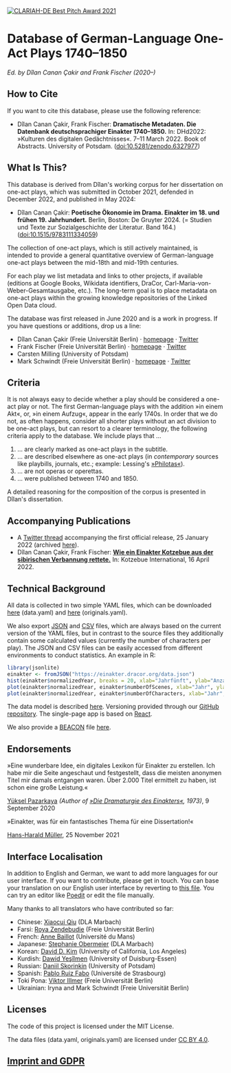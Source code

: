 <a href="https://dhd-blog.org/?p=15604">
  <img
    src="/clariah-best-pitch-2021.png"
    alt="CLARIAH-DE Best Pitch Award 2021"
    style={{width: '120px', float: 'right'}}
  />
</a>

# Database of German-Language One-Act Plays 1740–1850

*Ed. by Dîlan Canan Çakir and Frank Fischer (2020–)*

## How to Cite

If you want to cite this database, please use the following reference:

* Dîlan Canan Çakir, Frank Fischer: **Dramatische Metadaten. Die Datenbank deutschsprachiger Einakter 1740–1850.** In: DHd2022: »Kulturen des digitalen Gedächtnisses«. 7–11 March 2022. Book of Abstracts. University of Potsdam. ([doi:10.5281/zenodo.6327977](https://doi.org/10.5281/zenodo.6327977))

## What Is This?

This database is derived from Dîlan's working corpus for her dissertation
on one-act plays, which was submitted in October 2021, defended in December
2022, and published in May 2024:

* Dîlan Canan Çakir: **Poetische Ökonomie im Drama. Einakter im 18. und frühen
  19. Jahrhundert.** Berlin, Boston: De Gruyter 2024. (= Studien und Texte zur
  Sozialgeschichte der Literatur. Band 164.)
  ([doi:10.1515/9783111334059](https://doi.org/10.1515/9783111334059))

The collection of one-act plays, which is still actively maintained, is intended to
provide a general quantitative overview of German-language one-act plays between the
mid-18th and mid-19th centuries.

For each play we list metadata and links to other projects, if available
(editions at Google Books, Wikidata identifiers, DraCor,
Carl-Maria-von-Weber-Gesamtausgabe, etc.). The long-term goal is
to place metadata on one-act plays within the growing knowledge repositories of
the Linked Open Data cloud.

The database was first released in June 2020 and is a work in progress. If you
have questions or additions, drop us a line:

* Dîlan Canan Çakir (Freie Universität Berlin) ·
  [homepage](https://www.temporal-communities.de/people/cakir/index.html) ·
  [Twitter](https://twitter.com/DilanCkr)
* Frank Fischer (Freie Universität Berlin) ·
  [homepage](https://lehkost.github.io/) ·
  [Twitter](https://twitter.com/umblaetterer)
* Carsten Milling (University of Potsdam)
* Mark Schwindt (Freie Universität Berlin) ·
  [homepage](https://www.markschwindt.com/) ·
  [Twitter](https://twitter.com/MarkSchwindtFD)

## Criteria

It is not always easy to decide whether a play should be considered a one-act
play or not. The first German-language plays with the addition »in einem Akt«,
or, »in einem Aufzug«, appear in the early 1740s. In order that we do not, as
often happens, consider all shorter plays without an act division to be one-act
plays, but can resort to a clearer terminology, the following criteria apply
to the database. We include plays that …

1. … are clearly marked as one-act plays in the subtitle.
2. … are described elsewhere as one-act plays (in *contemporary*
     sources like playbills, journals, etc.; example: Lessing's
     [»Philotas«](id/ein001453)).
3. … are not operas or operettas.
4. … were published between 1740 and 1850.

A detailed reasoning for the composition of the corpus is presented
in Dîlan's dissertation.

## Accompanying Publications

* A [Twitter thread](https://twitter.com/umblaetterer/status/1485916969878626306) accompanying the first official release, 25 January 2022 (archived [here](http://web.archive.org/web/20220125101138/https://twitter.com/umblaetterer/status/1485916969878626306)).
* Dîlan Canan Çakir, Frank Fischer: **[Wie ein Einakter Kotzebue aus der sibirischen Verbannung rettete.](https://kotzebue.hypotheses.org/1345)** In: Kotzebue International, 16 April 2022.

## Technical Background

All data is collected in two simple YAML files, which can be downloaded
<a href="https://raw.githubusercontent.com/dracor-org/einakter/main/data.yaml">here</a>
(data.yaml) and
<a href="https://raw.githubusercontent.com/dracor-org/einakter/main/originals.yaml">here</a>
(originals.yaml).

We also export [JSON](https://einakter.dracor.org/data.json) and
[CSV](https://einakter.dracor.org/data.csv) files, which are
always based on the current version of the YAML files, but in contrast to the
source files they additionally contain some calculated values (currently the
number of characters per play). The JSON and CSV files can be easily accessed
from different environments to conduct statistics. An example in R:

```R
library(jsonlite)
einakter <- fromJSON("https://einakter.dracor.org/data.json")
hist(einakter$normalizedYear, breaks = 20, xlab="Jahrfünft", ylab="Anzahl Stücke im Korpus")
plot(einakter$normalizedYear, einakter$numberOfScenes, xlab="Jahr", ylab="Anzahl Szenen pro Stück")
plot(einakter$normalizedYear, einakter$numberOfCharacters, xlab="Jahr", ylab="Anzahl Figuren pro Stück")
```

The data model is described <a href="https://github.com/dracor-org/einakter/wiki">here</a>.
Versioning provided through our
[GitHub repository](https://github.com/dracor-org/einakter). The single-page app
is based on [React](https://reactjs.org/).

We also provide a [BEACON](https://meta.wikimedia.org/wiki/Dynamic_links_to_external_resources) file [here](https://einakter.dracor.org/wikidata.txt).

## Endorsements

»Eine wunderbare Idee, ein digitales Lexikon für Einakter zu erstellen. Ich habe mir die Seite angeschaut und festgestellt, dass die meisten anonymen Titel mir damals entgangen waren. Über 2.000 Titel ermittelt zu haben, ist schon eine große Leistung.«

[Yüksel Pazarkaya](https://de.wikipedia.org/wiki/Yüksel_Pazarkaya) *(Author of [»Die Dramaturgie des Einakters«](https://archive.org/details/diedramaturgiede0000paza), 1973)*, 9 September 2020

»Einakter, was für ein fantastisches Thema für eine Dissertation!«

[Hans-Harald Müller](https://de.wikipedia.org/wiki/Hans-Harald_Müller), 25 November 2021

## Interface Localisation

In addition to English and German, we want to add more languages for our user interface. If you want to contribute, please get in touch. You can base your translation on our English user interface by reverting to [this file](https://github.com/dracor-org/einakter/blob/main/src/locales/en/messages.po). You can try an editor like [Poedit](https://poedit.net/) or edit the file manually.

Many thanks to all translators who have contributed so far:

* Chinese: [Xiaocui Qiu](https://www.dla-marbach.de/ueber-uns/mitarbeiterinnen-und-mitarbeiter/alle-mitarbeiterinnen-und-mitarbeiter/detail/14621/) (DLA Marbach)
* Farsi: [Roya Zendebudie](https://www.temporal-communities.de/people/zendebudie) (Freie Universität Berlin)
* French: [Anne Baillot](https://3lam.univ-lemans.fr/fr/les-membres-du-laboratoire/enseignants-chercheurs/baillot-anne.html) (Université du Mans)
* Japanese: [Stephanie Obermeier](https://www.dla-marbach.de/ueber-uns/mitarbeiterinnen-und-mitarbeiter/direktion/direktion-mitarbeiterinnen-und-mitarbeiter/detail/12171/) (DLA Marbach)
* Korean: [David D. Kim](https://elts.ucla.edu/person/david-kim/) (University of California, Los Angeles)
* Kurdish: [Dawid Yeşîlmen](https://www.uni-due.de/turkistik/davut_yesilmen.php) (University of Duisburg-Essen)
* Russian: [Daniil Skorinkin](https://twitter.com/danya_sko) (University of Potsdam)
* Spanish: [Pablo Ruiz Fabo](https://lilpa.unistra.fr/theme-1-lexiques-discours-et-transpositions/membres/enseignants-chercheurs/ruiz-fabo-pablo/) (Université de Strasbourg)
* Toki Pona: [Viktor Illmer](https://viktor.im/) (Freie Universität Berlin)
* Ukrainian: Iryna and Mark Schwindt (Freie Universität Berlin)

## Licenses

The code of this project is licensed under the MIT License.

The data files (data.yaml, originals.yaml) are licensed under
[CC BY 4.0](https://creativecommons.org/licenses/by/4.0/).

## [Imprint and GDPR](https://dracor.org/doc/imprint-and-gdpr)
